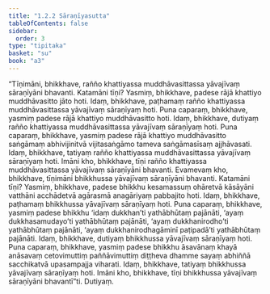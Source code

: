 ```yaml
---
title: "1.2.2 Sāraṇīyasutta"
tableOfContents: false
sidebar:
  order: 3
type: "tipitaka"
basket: "su"
book: "a3"
---
```



<DynamicBreadcrumb />

<Division number="12" book="a3">

<Paragraph number="40" book="a3">
“Tīṇimāni, bhikkhave, rañño khattiyassa muddhāvasittassa yāvajīvaṃ sāraṇīyāni bhavanti. Katamāni tīṇi? Yasmiṃ, bhikkhave, padese rājā khattiyo muddhāvasitto jāto hoti. Idaṃ, bhikkhave, paṭhamaṃ rañño khattiyassa muddhāvasittassa yāvajīvaṃ sāraṇīyaṃ hoti.
</Paragraph>

<Paragraph number="41" book="a3">
Puna caparaṃ, bhikkhave, yasmiṃ padese rājā khattiyo muddhāvasitto hoti. Idaṃ, bhikkhave, dutiyaṃ rañño khattiyassa muddhāvasittassa yāvajīvaṃ sāraṇīyaṃ hoti.
</Paragraph>

<Paragraph number="42" book="a3">
Puna caparaṃ, bhikkhave, yasmiṃ padese rājā khattiyo muddhāvasitto saṅgāmaṃ abhivijinitvā vijitasaṅgāmo tameva saṅgāmasīsaṃ ajjhāvasati. Idaṃ, bhikkhave, tatiyaṃ rañño khattiyassa muddhāvasittassa yāvajīvaṃ sāraṇīyaṃ hoti. Imāni kho, bhikkhave, tīṇi rañño khattiyassa muddhāvasittassa yāvajīvaṃ sāraṇīyāni bhavanti.
</Paragraph>

<Paragraph number="43" book="a3">
Evamevaṃ kho, bhikkhave, tīṇimāni bhikkhussa yāvajīvaṃ sāraṇīyāni bhavanti. Katamāni tīṇi? Yasmiṃ, bhikkhave, padese bhikkhu kesamassuṃ ohāretvā kāsāyāni vatthāni acchādetvā agārasmā anagāriyaṃ pabbajito hoti. Idaṃ, bhikkhave, paṭhamaṃ bhikkhussa yāvajīvaṃ sāraṇīyaṃ hoti.
</Paragraph>

<Paragraph number="44" book="a3">
Puna caparaṃ, bhikkhave, yasmiṃ padese bhikkhu ‘idaṃ dukkhan’ti yathābhūtaṃ pajānāti, ‘ayaṃ dukkhasamudayo’ti yathābhūtaṃ pajānāti, ‘ayaṃ dukkhanirodho’ti yathābhūtaṃ pajānāti, ‘ayaṃ dukkhanirodhagāminī paṭipadā’ti yathābhūtaṃ pajānāti. Idaṃ, bhikkhave, dutiyaṃ bhikkhussa yāvajīvaṃ sāraṇīyaṃ hoti.
</Paragraph>

<Paragraph number="45" book="a3">
Puna caparaṃ, bhikkhave, yasmiṃ padese bhikkhu āsavānaṃ khayā anāsavaṃ cetovimuttiṃ paññāvimuttiṃ diṭṭheva dhamme sayaṃ abhiññā sacchikatvā upasampajja viharati. Idaṃ, bhikkhave, tatiyaṃ bhikkhussa yāvajīvaṃ sāraṇīyaṃ hoti. Imāni kho, bhikkhave, tīṇi bhikkhussa yāvajīvaṃ sāraṇīyāni bhavantī”ti.

</Paragraph>
</Division>

<Paragraph number="46" type="center" book="a3">
Dutiyaṃ.
</Paragraph>